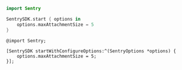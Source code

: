 ```swift {tabTitle:Swift}
import Sentry

SentrySDK.start { options in
    options.maxAttachmentSize = 5
}
```

```objc {tabTitle:Objective-C}
@import Sentry;

[SentrySDK startWithConfigureOptions:^(SentryOptions *options) {
    options.maxAttachmentSize = 5;
}];
```
